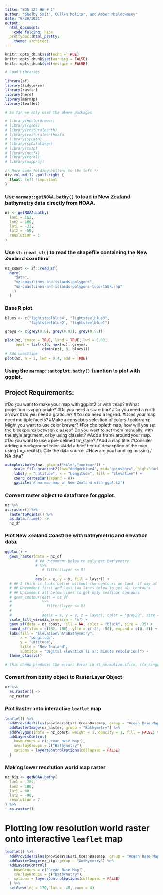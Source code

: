 ```yaml
---
title: "EDS 223 HW # 1"
author: "Shelby Smith, Cullen Molitor, and Amber Mceldownney"
date: "9/28/2021"
output: 
  html_document:
    code_folding: hide
  prettydoc::html_pretty:
    theme: architect
---
```


```r
knitr::opts_chunk$set(echo = TRUE)
knitr::opts_chunk$set(warning = FALSE)
knitr::opts_chunk$set(messgae = FALSE)

# Load Libraries

library(sf)
library(tidyverse)
library(raster)
library(here)
library(marmap)
library(leaflet)

# So far we only used the above packages

# library(RColorBrewer)
# library(rgeos)
# library(rnaturalearth)
# library(rnaturalearthdata)
# library(spData)
# library(spDataLarge)
# library(tmap)
# library(ncdf4)
# library(rgdal)
# library(mapproj)
```

```css
/* Move code folding buttons to the left */
div.col-md-12 .pull-right {
  float: left !important
}
```

### Use `marmap::getNOAA.bathy()` to load in New Zealand bathymetry data directly from NOAA.

```r
nz <- getNOAA.bathy(
  lon1 = 162,
  lon2 = 180,
  lat1 = -33,
  lat2 = -50,
  resolution = 1
) 
```

### Use `sf::read_sf()` to read the shapefile containing the New Zealand coastline. 

```r
nz_coast <- sf::read_sf(
  here(
    "data",
    "nz-coastlines-and-islands-polygons",
    "nz-coastlines-and-islands-polygons-topo-150k.shp"
    )
  )
```

### Base R plot

```r
blues <- c("lightsteelblue4", "lightsteelblue3",
           "lightsteelblue2", "lightsteelblue1")

greys <- c(grey(0.6), grey(0.93), grey(0.99))

plot(nz, image = TRUE, land = TRUE, lwd = 0.03,
     bpal = list(c(0, max(nz), greys),
                 c(min(nz), 0, blues)))
# Add coastline
plot(nz, n = 1, lwd = 0.4, add = TRUE)
```

### Using the `marmap::autoplot.bathy()` function to plot with ggplot. 
## Project Requirements: 
#Do you want to make your map with ggplot2 or with tmap?
#What projection is appropriate?
#Do you need a scale bar?
#Do you need a north arrow?
#Do you need a graticule?
#You do need a legend.
#Does your map need multiple facets?
#Make a conscious selection of colors / colorramp. Might you want to use color brewer?
#For choropleth map, how will you set the breakpoints between classes? Do you want to set them manually, with the style argument, or by using classInt?
#Add a frame around your map.
#Do you want to use a pre-defined tm_style?
#Add a map title.
#Consider adding a background color.
#Add a brief textual description of the map using tm_credits(). Cite the data source.
#How are you handling missing / NA data?

```r
autoplot.bathy(nz, geom=c("tile","contour")) +
    scale_fill_gradient2(low="dodgerblue4", mid="gainsboro", high="darkgreen") +
    labs(y = "Latitude", x = "Longitude", fill = "Elevation") +
    coord_cartesian(expand = 0)+
    ggtitle("A marmap map of New Zealand with ggplot2")
```

### Convert raster object to dataframe for ggplot.

```r
nz %>% 
as.raster() %>% 
  rasterToPoints() %>% 
  as.data.frame() ->
  nz_df
```

### Plot New Zealand Coastline with bathymetric and elevation data. 

```r
ggplot() +
  geom_raster(data = nz_df 
              # ## Uncomment below to only get bathymetry
              # %>% 
                 # filter(layer <= 0)
              , 
              aes(x = x, y = y, fill = layer)) +
  # ## I think it looks better without the contours on land, if any at all
  # ## Uncomment first and last two lines below to get all contours
  # ## Uncomment all below lines to get only seafloor contours 
  # geom_contour(data = nz_df
  #              %>%
  #                filter(layer <= 0)
  #              ,
  #              aes(x = x, y = y, z = layer), color = "grey20", size = .1) +
  scale_fill_viridis_c(option = "A") +
  geom_sf(data = nz_coast, fill = NA, color = "black", size = .15) +
  coord_sf(xlim = c(162, 180), ylim = c(-33, -50), expand = c(0, 0)) +
  labs(fill = "Elevation\n&\nBathymetry",
       x = "Longitude",
       y = "Latitude", 
       title = "New Zealand",
       subtitle = "Digital elevation (1 arc minute resolution)") +
  theme_classic()

# this chunk produces the error: Error in st_normalize.sfc(x, c(x_range[1], y_range[1], x_range[2], y_range[2])) : domain must have a positive range

```

### Convert from bathy object to RasterLayer Object 

```r
nz %>% 
  as.raster() ->
  nz_raster 
```

### Plot Raster onto interactive `leaflet` map

```r
leaflet() %>%
  addProviderTiles(providers$Esri.OceanBasemap, group = "Ocean Base Map") %>% 
  addRasterImage(nz_raster, group = "Bathymetry") %>% 
  addPolygons(data = nz_coast, weight = 1, opacity = 1, fill = FALSE) %>% 
  addLayersControl(
    baseGroups = c("Ocean Base Map"),
    overlayGroups = c("Bathymetry"),
    options = layersControlOptions(collapsed = FALSE)
  )
```

### Making lower resolution world map raster

```r
nz_big <- getNOAA.bathy(
  lon1 = -180,
  lon2 = 180,
  lat1 = 90,
  lat2 = -90,
  resolution = 7
) %>% 
  as.raster()
```

# Plotting low resolution world raster onto interactive `leaflet` map

```r
leaflet() %>%
  addProviderTiles(providers$Esri.OceanBasemap, group = "Ocean Base Map") %>% 
  addRasterImage(nz_big, group = "Bathymetry") %>% 
  addLayersControl(
    baseGroups = c("Ocean Base Map"),
    overlayGroups = c("Bathymetry"),
    options = layersControlOptions(collapsed = FALSE)
  ) %>% 
  setView(lng = 170, lat = -40, zoom = 4)
```




